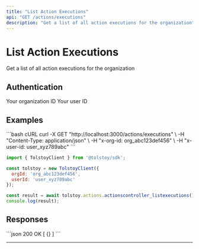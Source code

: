 ```yaml
---
title: "List Action Executions"
api: "GET /actions/executions"
description: "Get a list of all action executions for the organization"
---
```


# List Action Executions

Get a list of all action executions for the organization

## Authentication

<ParamField header="x-org-id" type="string" required>
  Your organization ID
</ParamField>

<ParamField header="x-user-id" type="string" required>
  Your user ID
</ParamField>

<ParamField header="X-Action-Key" type="string" required>
  
</ParamField>

<ParamField header="X-Status" type="string" required>
  
</ParamField>



## Examples

<CodeGroup>
```bash cURL
curl -X GET "http://localhost:3000/actions/executions" \
  -H "Content-Type: application/json" \
  -H "x-org-id: org_abc123def456" \
  -H "x-user-id: user_xyz789abc"
```

```javascript JavaScript SDK
import { TolstoyClient } from '@tolstoy/sdk';

const tolstoy = new TolstoyClient({
  orgId: 'org_abc123def456',
  userId: 'user_xyz789abc'
});

const result = await tolstoy.actions.actionscontroller_listexecutions();
console.log(result);
```
</CodeGroup>

## Responses

<ResponseExample>
```json 200 OK
[
  {}
]
```
</ResponseExample>

---

<Snippet file="api-footer.mdx" />
